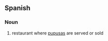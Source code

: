 ==Spanish==

===Noun===
{{es-noun|f}}

# {{context|El Salvador|lang=es}} restaurant where [[pupusa]]s are served or sold